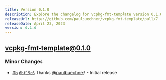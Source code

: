 ```yaml
---
title: Version 0.1.0
description: Explore the changelog for vcpkg-fmt-template version 0.1.0. Learn about the latest features, bug fixes, and improvements.
releaseUrl: https://github.com/paulbuechner/vcpkg-fmt-template/pull/7
releaseDate: April 23, 2023
version: 0.1.0
---
```


## vcpkg-fmt-template@0.1.0

### Minor Changes

- [#5](https://github.com/paulbuechner/vcpkg-fmt-template/pull/5) [`6bf15c6`](https://github.com/paulbuechner/vcpkg-fmt-template/commit/6bf15c6a34e0c4e308de6ec0b8b285941e0f8670) Thanks [@paulbuechner](https://github.com/paulbuechner)! - Initial release
